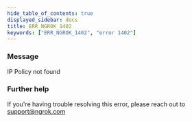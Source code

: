```yaml
---
hide_table_of_contents: true
displayed_sidebar: docs
title: ERR_NGROK_1402
keywords: ["ERR_NGROK_1402", "error 1402"]
---
```


### Message

IP Policy not found

### Further help

If you're having trouble resolving this error, please reach out to [support@ngrok.com](mailto:support@ngrok.com?subject=Help%20with%20ERR_NGROK_1402)

